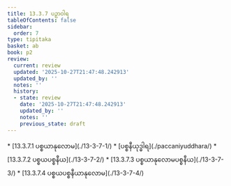 ```yaml
---
title: 13.3.7 ပဉှာဝါရ
tableOfContents: false
sidebar:
  order: 7
type: tipitaka
basket: ab
book: p2
review:
  current: review
  updated: '2025-10-27T21:47:48.242913'
  updated_by: ''
  notes: ''
  history:
  - state: review
    date: '2025-10-27T21:47:48.242913'
    updated_by: ''
    notes: ''
    previous_state: draft
---
```



<ReviewStatus review={frontmatter.review} showDetails={true} />

<HypothesisAnnotation frontmatter={frontmatter} />

<DynamicBreadcrumb />



<TableOfContents book="p2" section="13.3.7">
* [13.3.7.1 ပစ္စယာနုလောမ](./13-3-7-1/)
* [ပစ္စနီယုဒ္ဓါရ](./paccaniyuddhara/)
* [13.3.7.2 ပစ္စယပစ္စနီယ](./13-3-7-2/)
* [13.3.7.3 ပစ္စယာနုလောမပစ္စနီယ](./13-3-7-3/)
* [13.3.7.4 ပစ္စယပစ္စနီယာနုလောမ](./13-3-7-4/)
</TableOfContents>